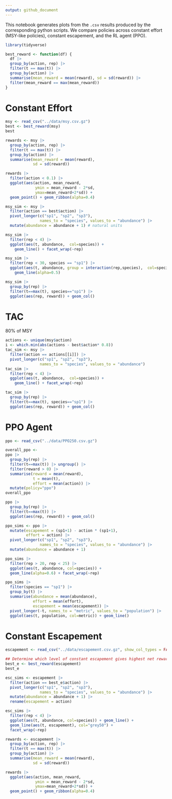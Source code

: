 ```yaml
---
output: github_document
---
```


This notebook generates plots from the `.csv` results produced by the corresponding python scripts.  We compare policies across constant effort (MSY-like policies), constant escapement, and the RL agent (PPO).


```r
library(tidyverse)

best_reward <- function(df) {
  df |> 
  group_by(action, rep) |>
  filter(t == max(t)) |> 
  group_by(action) |>
  summarise(mean_reward = mean(reward), sd = sd(reward)) |> 
  filter(mean_reward == max(mean_reward))
}
```


# Constant Effort

```r
msy <- read_csv("../data/msy.csv.gz")
best <- best_reward(msy)
best
```

```r
rewards <- msy |>
  group_by(action, rep) |>
  filter(t == max(t)) |> 
  group_by(action) |>
  summarise(mean_reward = mean(reward),
            sd = sd(reward)) 

rewards |>
  filter(action < 0.1) |>
  ggplot(aes(action, mean_reward, 
             ymin = mean_reward - 2*sd,
             ymax=mean_reward+2*sd)) +
  geom_point() + geom_ribbon(alpha=0.4)
```


```r
msy_sim <- msy |>
  filter(action == best$action) |> 
  pivot_longer(c("sp1", "sp2", "sp3"),
               names_to = "species", values_to = "abundance") |>
  mutate(abundance = abundance + 1) # natural units

msy_sim |>
  filter(rep < 4) |>
  ggplot(aes(t, abundance,  col=species)) + 
    geom_line() + facet_wrap(~rep)

msy_sim |> 
  filter(rep < 30, species == "sp1") |>
  ggplot(aes(t, abundance, group = interaction(rep,species),  col=species)) + 
    geom_line(alpha=0.5) 


```
```r
msy_sim |> 
  group_by(rep) |>
  filter(t==max(t), species=="sp1") |>
  ggplot(aes(rep, reward)) + geom_col()
```
# TAC

80% of  MSY

```r
actions <- unique(msy$action)
i <- which.min(abs(actions - best$action* 0.8))
tac_sim <- msy |> 
  filter(action == actions[[i]]) |>
  pivot_longer(c("sp1", "sp2", "sp3"),
               names_to = "species", values_to = "abundance")
tac_sim |>
  filter(rep < 4) |>
  ggplot(aes(t, abundance,  col=species)) + 
    geom_line() + facet_wrap(~rep)

```
```r
tac_sim |> 
  group_by(rep) |>
  filter(t==max(t), species=="sp1") |>
  ggplot(aes(rep, reward)) + geom_col()
```

# PPO Agent


```r
ppo <- read_csv("../data/PPO250.csv.gz")

```

```r
overall_ppo <- 
ppo |> 
  group_by(rep) |>
  filter(t==max(t)) |> ungroup() |>
  filter(reward > 0) |>
  summarise(reward = mean(reward),
            t = mean(t),
            effort = mean(action)) |>
  mutate(policy="ppo")
overall_ppo

ppo |> 
  group_by(rep) |>
  filter(t==max(t)) |> 
  ggplot(aes(rep, reward)) + geom_col()
```

```r
ppo_sims <- ppo |> 
  mutate(escapement = (sp1+1) - action * (sp1+1),
         effort = action) |>
  pivot_longer(c("sp1", "sp2", "sp3"),
               names_to = "species", values_to = "abundance") |>
  mutate(abundance = abundance + 1)

ppo_sims |>
  filter(rep > 20, rep < 25) |>
  ggplot(aes(t, abundance, col=species)) +
  geom_line(alpha=0.6) + facet_wrap(~rep)
```


```r
ppo_sims |>
  filter(species == "sp1") |>
  group_by(t) |>
  summarise(abundance = mean(abundance), 
            effort = mean(effort),
            escapement = mean(escapement)) |> 
  pivot_longer(-t, names_to = "metric", values_to = "population") |>
  ggplot(aes(t, population, col=metric)) + geom_line()
```






# Constant Escapement

```r
escapement <- read_csv("../data/escapement.csv.gz", show_col_types = FALSE)

## Determine which level of constant escapement gives highest net reward
best_e <- best_reward(escapement)
best_e
```

```r
esc_sims <- escapement |> 
  filter(action == best_e$action) |>
  pivot_longer(c("sp1", "sp2", "sp3"),
               names_to = "species", values_to = "abundance") |>
  mutate(abundance = abundance + 1) |>
  rename(escapement = action)

esc_sims |>
  filter(rep < 4) |>
  ggplot(aes(t, abundance, col=species)) + geom_line() +
  geom_line(aes(t, escapement), col="grey50") +
  facet_wrap(~rep)
```


```r
rewards <- escapement |>
  group_by(action, rep) |>
  filter(t == max(t)) |> 
  group_by(action) |>
  summarise(mean_reward = mean(reward),
            sd = sd(reward)) 

rewards |>
  ggplot(aes(action, mean_reward, 
             ymin = mean_reward - 2*sd,
             ymax=mean_reward+2*sd)) +
  geom_point() + geom_ribbon(alpha=0.4)
```

